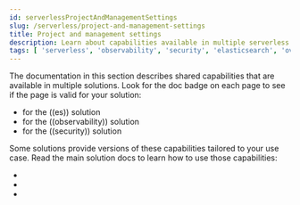 ```yaml
---
id: serverlessProjectAndManagementSettings
slug: /serverless/project-and-management-settings
title: Project and management settings
description: Learn about capabilities available in multiple serverless solutions.
tags: [ 'serverless', 'observability', 'security', 'elasticsearch', 'overview' ]
---
```


<DocBadge template="technical preview" />
The documentation in this section describes shared capabilities that are available in multiple solutions.
Look for the doc badge on each page to see if the page is valid for your solution:

* <DocBadge template="elasticsearch" slug="/serverless/elasticsearch/what-is-elasticsearch-serverless" /> for the ((es)) solution
* <DocBadge template="observability" slug="/serverless/observability/what-is-observability-serverless" /> for the ((observability)) solution
* <DocBadge template="security" slug="/serverless/security/what-is-security-serverless" /> for the ((security)) solution

<DocCallOut title="Important">
Some solutions provide versions of these capabilities tailored to your use case.
Read the main solution docs to learn how to use those capabilities:

* <DocLink id="serverlessElasticsearchWhatIsElasticsearchServerless" text="((es-serverless)) docs"/>
* <DocLink id="serverlessObservabilityWhatIsObservabilityServerless" text="((observability)) serverless docs"/>
* <DocLink id="serverlessSecurityWhatIsSecurityServerless" text="((security)) serverless docs"/>

</DocCallOut>
